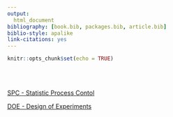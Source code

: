 ```yaml
---
output: 
  html_document
bibliography: [book.bib, packages.bib, article.bib]
biblio-style: apalike
link-citations: yes
---
```


```r
knitr::opts_chunk$set(echo = TRUE)
```

<br><br>

[SPC - Statistic Process Contol](spc.html)

[DOE - Design of Experiments](doe.html)